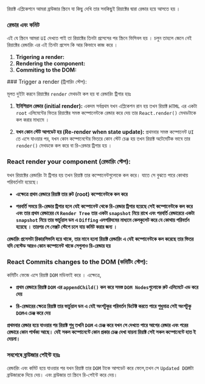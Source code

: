 
রিয়াক্ট এপ্লিকেশনে আমরা ব্রাউজার স্ক্রিনে যা কিছু দেখি তার সবকিছুই রিয়াক্টের দ্বারা রেন্ডার হয়ে আসতে হয় ।

### রেন্ডার এবং কমিট

এই যে স্ক্রিনে আমরা `UI` দেখতে পাই তা রিয়াক্টের তিনটা প্রসেসের পর স্ক্রিনে ভিসিবল হয় । চলুন তাহলে জেনে নেই রিয়াক্টের রেন্ডারিং এর এই তিনটা প্রসেস কি আর কিভাবে কাজ করে ।

1. **Trigering a render:**
2. **Rendering the component:**
3. **Commiting to the DOM:**

<Steps>
 ### Trigger a render (ট্রিগারিং স্টেপ):

মূলত দুইটা করনে রিয়াক্টের `render` মেথডটা কল হয় বা রেন্ডারিং ট্রিগার হয়ঃ

1. **ইনিশিয়াল রেন্ডার (initial render):** একদম সর্বপ্রথম যখন এপ্লিকেশন রান হয় তখন রিয়াক্ট `HTML` এর একটা `root` এলিমেন্টের ভিতর রিয়াক্টের সমস্ত কম্পোনেন্টকে রেন্ডার করে দেয় তার `React.render()` মেথডটাকে কল করার মাধ্যমে ।

2. **যখন কোন স্টেট আপডেট হয় (Re-render when state update):** প্রথমবার সমস্ত কম্পোনেন্ট `UI` তে এসে যাওয়ার পর, যখন কোন কম্পোনেন্টের ভিতরে কোন স্টেট চেঞ্জ হয় তখন রিয়াক্ট অটেমেটিক ভাবে তার `render()` মেথডকে কল করে বা রি-রেন্ডার ট্রিগার হয় ।

### React render your component (রেন্ডারিং স্টেপ):

যখন রিয়াক্টের রেন্ডারিং টা ট্রিগার হয় তখন রিয়াক্ট তার কম্পোনেন্টগুলোকে কল করে। যাতে সে বুঝতে পারে কোথায় পরিবর্তনটা হয়েছে।

-   **এক্ষেত্রে প্রথম রেন্ডারে রিয়াক্ট তার রুট (root) কম্পোনেন্টকে কল করে**

-   **পরবর্তি সময়ে রি-রেন্ডার ট্রিগার হলে যেই কম্পোনেন্ট থেকে রি-রেন্ডার ট্রিগার হয়েছে সেই কম্পোনেন্টকে কল করে এবং তার প্রথম রেন্ডারের যে `Render Tree` তার একটা `snapshot` নিয়ে রাখে এবং পরবর্তি রেন্ডারেরে একটা `snapshot` নিয়ে তার ভার্চুয়াল ডম এ `Diffing` এলগরিদমের মাধ্যমে কেলকুলেট করে যে কোথায় পরিবর্তন হয়েছে । তারপর সে নেক্সট স্টেপে চলে যায় কমিট করার জন্য ।**

**রেন্ডারিং প্রসেসটা রিকারসিভলি হয়ে থাকে, তার মানে হলো রিয়াক্ট রেন্ডারিং এ যেই কম্পোনেন্টকে কল করেছে তার ভিতর যদি নেস্টেড আরও কোন কম্পোনেন্ট থাকে সেগুলাও রি-রেন্ডার হয়**

### React Commits changes to the DOM (কমিটিং স্টেপ):

কমিটিং ফেজে এসে রিয়াক্ট `DOM` মডিফাই করে । এক্ষেত্রে,

-   **প্রথম রেন্ডারে রিয়াক্ট `DOM` এর `appendChild()` কল করে সমস্ত `DOM Nodes`গুলোকে রুট এলিমেটে এড করে দেয়**

-   **রি-রেন্ডারের ক্ষেত্রে রিয়াক্ট তার ভার্চুয়াল ডম এ যেই অংশটুকুর পরিবর্তন ডিটেক্ট করতে পারে শুধুমাত্র সেই অংশটুকু `DOM`এ চেঞ্জ করে দেয়**

**প্রথমবার রেন্ডার হয়ে যাওয়ার পর রিয়াক্ট শুধু তখনি `DOM` এ চেঞ্জ করে যখন সে দেখতে পারে আগের রেন্ডার এবং পরের রেন্ডারে কোন পার্থক্য আছে। যেই সকল কম্পোনেন্টে কোন প্রকার চেঞ্জ দেখা যায়না রিয়াক্ট সেই সকল কম্পোনেন্টে হাত ই দেয়না।**

</Steps>

### সবশেষে ব্রাউজার পেইন্ট হয়ঃ

রেন্ডারিং এবং কমিট হয়ে যাওয়ার পর যখন রিয়াক্ট তার `DOM` টাকে আপডেট করে ফেলে,তখন সে `Updated DOM`টা ব্রাউজারকে দিয়ে দেয়। এবং ব্রাউজার তা স্ক্রিনে রি-পেইন্ট করে দেয়।

